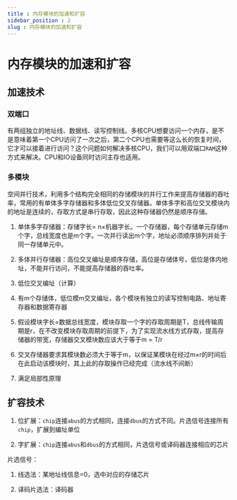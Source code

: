 ```yaml
---
title : 内存模块的加速和扩容
sidebar_position : 2
slug : 内存模块的加速和扩容
---
```

# 内存模块的加速和扩容


## 加速技术

### 双端口

有两组独立的地址线、数据线、读写控制线。多核CPU想要访问一个内存，是不是意味着第一个CPU访问了一次之后，第二个CPU也需要等这么长的恢复时间，它才可以接着进行访问？这个问题如何解决多核CPU，我们可以用双端口`RAM`这种方式来解决。CPU和IO设备同时访问主存也适用。

### 多模块

空间并行技术，利用多个结构完全相同的存储模块的并行工作来提高存储器的吞吐率，常用的有单体多字存储器和多体低位交叉存储器。单体多字和高位交叉模块内的地址是连续的，存取方式是串行存取，因此这种存储器仍然是顺序存储。

1. 单体多字存储器：存储字长= n×机器字长。一个存储器，每个存储单元存储m个字，总线宽度也是m个字。一次并行读出m个字，地址必须顺序排列并处于同一存储单元中。

2. 多体并行存储器：高位交叉编址是顺序存储，高位是存储体号，低位是体内地址，不能并行访问，不能提高存储器的吞吐率。

3. 低位交叉编址（计算）

4. 有m个存储体，低位模m交叉编址，各个模块有独立的读写控制电路、地址寄存器和数据寄存器

5. 假设模块字长=数据总线宽度，模块存取一个字的存取周期是T，总线传输周期是r，在不改变模块存取周期的前提下，为了实现流水线方式存取，提高存储器的带宽，存储器交叉模块数应该大于等于m = T/r

6. 交叉存储器要求其模块数必须大于等于m，以保证某模块在经过m×r的时间后在此启动该模块时，其上此的存取操作已经完成（流水线不间断）

7. 满足局部性原理

## 扩容技术


1. 位扩展：`chip`连接`abus`的方式相同，连接`dbus`的方式不同。片选信号连接所有`chip`，扩展到编址单位

2. 字扩展：`chip`连接`abus`和`dbus`的方式相同，片选信号或译码器连接相应的芯片

片选信号：

1. 线选法：某地址线信息=0，选中对应的存储芯片

2. 译码片选法：译码器